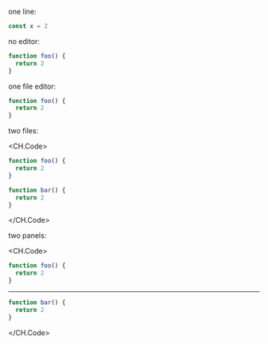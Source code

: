 one line:

```js
const x = 2
```

no editor:

```js
function foo() {
  return 2
}
```

one file editor:

```js foo.js
function foo() {
  return 2
}
```

two files:

<CH.Code>

```js foo.js
function foo() {
  return 2
}
```

```js bar.js
function bar() {
  return 2
}
```

</CH.Code>

two panels:

<CH.Code>

```js foo.js
function foo() {
  return 2
}
```

---

```js bar.js
function bar() {
  return 2
}
```

</CH.Code>
